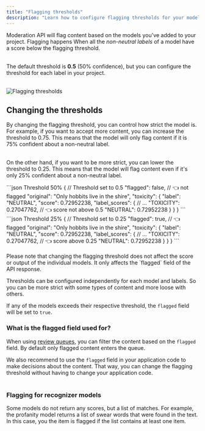```yaml
---
title: "Flagging thresholds"
description: "Learn how to configure flagging thresholds for your models."
---
```


Moderation API will flag content based on the models you've added to your project. Flagging happens When all the _non-neutral labels_ of a model have a score below the flagging threshold.<br></br>

The default threshold is **0.5** (50% confidence), but you can configure the threshold for each label in your project. <br></br>

<Frame>
  <img
    className="block "
    src="/images/flagging-thresholds.png"
    alt="Flagging thresholds"
  />
</Frame>

## Changing the thresholds

By changing the flagging threshold, you can control how strict the model is. For example, if you want to accept more content, you can increase the threshold to 0.75. This means that the model will only flag content if it is 75% confident about a non-neutral label. <br></br>

On the other hand, if you want to be more strict, you can lower the threshold to 0.25. This means that the model will flag content even if it's only 25% confident about a non-neutral label.

<CodeGroup>
```json Threshold 50%
{
  // Threshold set to 0.5
  "flagged": false, // 👈 not flagged
  "original": "Only hobbits live in the shire",
  "toxicity": {
    "label": "NEUTRAL",
    "score": 0.72952238,
    "label_scores": {
        // ...
        "TOXICITY": 0.27047762, // 👈 score not above 0.5
        "NEUTRAL": 0.72952238
    }
  }
}
```
```json Threshold 25%
{
  // Threshold set to 0.25
  "flagged": true, // 👈 flagged
  "original": "Only hobbits live in the shire",
  "toxicity": {
    "label": "NEUTRAL",
    "score": 0.72952238,
    "label_scores": {
        // ...
        "TOXICITY": 0.27047762, // 👈 score above 0.25
        "NEUTRAL": 0.72952238
    }
  }
}
```
</CodeGroup>
<br></br>
<Info>
  Please note that changing the flagging threshold does not affect the score or
  output of the individual models. It only affects the `flagged` field of the
  API response.
</Info>

Thresholds can be configured independently for each model and labels. So you can be more strict with some types of content and more loose with others.

If any of the models exceeds their respective threshold, the `flagged` field will be set to `true`.

### What is the flagged field used for?

When using [review queues](/review-queues/overview), you can filter the content based on the `flagged` field. By default only flagged content enters the queue.

We also recommend to use the `flagged` field in your application code to make decisions about the content. That way, you can change the flagging threshold without having to change your application code. <br></br>

### Flagging for recognizer models

Some models do not return any scores, but a list of matches. For example, the profanity model returns a list of swear words that were found in the text. In this case, you the item is flagged if the list contains at least one item. <br></br>
